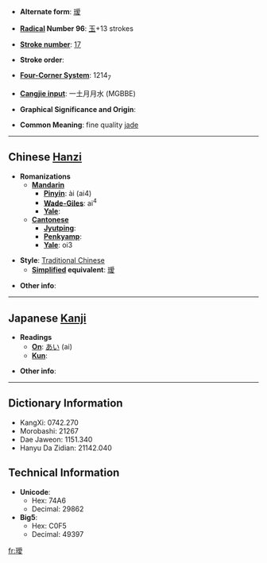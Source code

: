 * '''Alternate form''': [[瑷]]

* '''[[Wiktionary:Chinese radical index| Radical]] Number 96''': [[Wiktionary:Chinese radical index 玉|玉]]+13 strokes

* '''[[Wiktionary:Chinese total strokes index|Stroke number]]''': [[Wiktionary:Chinese total strokes index 17|17]]

* '''Stroke order''': 

* '''[[Wiktionary:Chinese four corner index|Four-Corner System]]''': 1214<sub>7</sub>

* '''[[Wiktionary:Chinese Cangjie index|Cangjie input]]''': 一土月月水 (MGBBE)

* '''Graphical Significance and Origin''': 

* '''Common Meaning''': fine quality [[jade]]

----

== Chinese [[Hanzi]] ==

* '''Romanizations'''
** '''[[Mandarin]]'''
*** '''[[Pinyin]]''': ài (ai4)
*** '''[[Wade-Giles]]''': ai<sup>4</sup>
*** '''[[Yale]]''': 
** '''[[Cantonese]]'''
*** '''[[Jyutping]]''':
*** '''[[Penkyamp]]''': 
*** '''[[Yale]]''': oi3

* '''Style''': [[Traditional Chinese]] 
** '''[[Simplified Chinese|Simplified]] equivalent''': [[瑷]]

* '''Other info''': 

----

== Japanese [[Kanji]] ==

* '''Readings'''
** '''[[On]]''': [[あい]] (ai)
** '''[[Kun]]''': 

* '''Other info''':  

----

== Dictionary Information ==

* KangXi: 0742.270
* Morobashi: 21267
* Dae Jaweon: 1151.340
* Hanyu Da Zidian: 21142.040

== Technical Information ==

* '''Unicode''':
** Hex: 74A6
** Decimal: 29862
* '''Big5''':
** Hex: C0F5
** Decimal: 49397

[[fr:璦]]